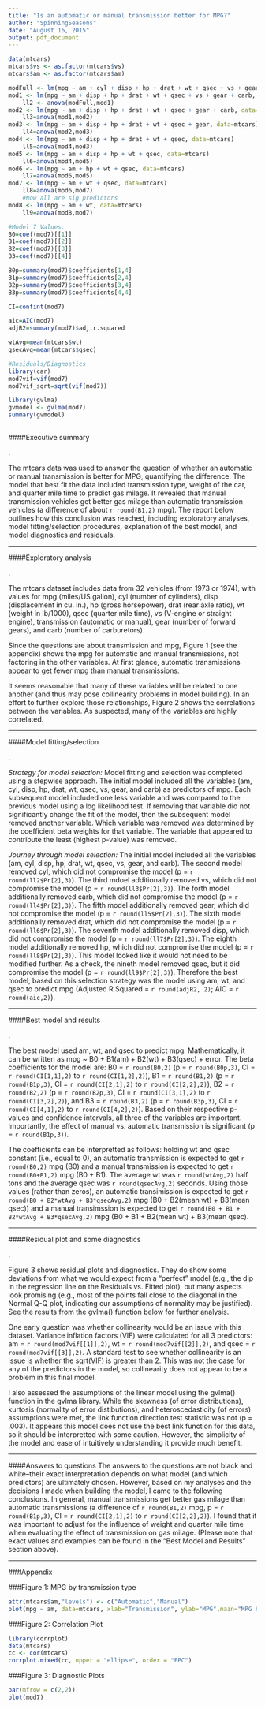 ```yaml
---
title: "Is an automatic or manual transmission better for MPG?"
author: "SpinningSeasons"
date: "August 16, 2015"
output: pdf_document
---
```

```r
data(mtcars)
mtcars$vs <- as.factor(mtcars$vs)
mtcars$am <- as.factor(mtcars$am)

modFull <- lm(mpg ~ am + cyl + disp + hp + drat + wt + qsec + vs + gear + carb, data=mtcars)
mod1 <- lm(mpg ~ am + disp + hp + drat + wt + qsec + vs + gear + carb, data=mtcars)
    ll2 <- anova(modFull,mod1)
mod2 <- lm(mpg ~ am + disp + hp + drat + wt + qsec + gear + carb, data=mtcars)
    ll3=anova(mod1,mod2)
mod3 <- lm(mpg ~ am + disp + hp + drat + wt + qsec + gear, data=mtcars)
    ll4=anova(mod2,mod3)
mod4 <- lm(mpg ~ am + disp + hp + drat + wt + qsec, data=mtcars)
    ll5=anova(mod4,mod3)
mod5 <- lm(mpg ~ am + disp + hp + wt + qsec, data=mtcars)
    ll6=anova(mod4,mod5)
mod6 <- lm(mpg ~ am + hp + wt + qsec, data=mtcars)
    ll7=anova(mod6,mod5)
mod7 <- lm(mpg ~ am + wt + qsec, data=mtcars)
    ll8=anova(mod6,mod7)
    #Now all are sig predictors
mod8 <- lm(mpg ~ am + wt, data=mtcars)
    ll9=anova(mod8,mod7)

#Model 7 Values:
B0=coef(mod7)[[1]]
B1=coef(mod7)[[2]]
B2=coef(mod7)[[3]]
B3=coef(mod7)[[4]]

B0p=summary(mod7)$coefficients[1,4]
B1p=summary(mod7)$coefficients[2,4]
B2p=summary(mod7)$coefficients[3,4]
B3p=summary(mod7)$coefficients[4,4]

CI=confint(mod7)

aic=AIC(mod7)
adjR2=summary(mod7)$adj.r.squared

wtAvg=mean(mtcars$wt)
qsecAvg=mean(mtcars$qsec)

#Residuals/Diagnostics
library(car)
mod7vif=vif(mod7)
mod7vif_sqrt=sqrt(vif(mod7))

library(gvlma)
gvmodel <- gvlma(mod7)
summary(gvmodel)
    


```
####Executive summary

.

The mtcars data was used to answer the question of whether an automatic or manual transmission is better for MPG, quantifying the difference. The model that best fit the data included transmission type, weight of the car, and quarter mile time to predict gas milage. It revealed that manual transmission vehicles get better gas milage than automatic transmission vehicles (a difference of about `r round(B1,2)` mpg). The report below outlines how this conclusion was reached, including exploratory analyses, model fitting/selection procedures, explanation of the best model, and model diagnostics and residuals.

***



####Exploratory analysis    

.

The mtcars dataset includes data from 32 vehicles (from 1973 or 1974), with values for mpg (miles/US gallon), cyl (number of cylinders), disp (displacement in cu. in.), hp (gross horsepower), drat (rear axle ratio), wt (weight in lb/1000), qsec (quarter mile time), vs (V-engine or straight engine), transmission (automatic or manual), gear (number of forward gears), and carb (number of carburetors).  

Since the questions are about transmission and mpg, Figure 1 (see the appendix) shows the mpg for automatic and manual transmissions, not factoring in the other variables. At first glance, automatic transmissions appear to get fewer mpg than manual transmissions.

It seems reasonable that many of these variables will be related to one another (and thus may pose collinearity problems in model building). In an effort to further explore those relationships, Figure 2 shows the correlations between the variables. As suspected, many of the variables are highly correlated.

***

####Model fitting/selection    

.

*Strategy for model selection:*
Model fitting and selection was completed using a stepwise approach. The initial model included all the variables (am, cyl, disp, hp, drat, wt, qsec, vs, gear, and carb) as predictors of mpg. Each subsequent model included one less variable and was compared to the previous model using a log likelihood test. If removing that variable did not significantly change the fit of the model, then the subsequent model removed another variable. Which variable was removed was determined by the coefficient beta weights for that variable. The variable that appeared to contribute the least (highest p-value) was removed. 

*Journey through model selection:*
The initial model included all the variables (am, cyl, disp, hp, drat, wt, qsec, vs, gear, and carb). The second model removed cyl, which did not compromise the model (p = `r round(ll2$Pr[2],3)`). The third mdoel additionally removed vs, which did not compromise the model (p = `r round(ll3$Pr[2],3)`). The forth model additionally removed carb, which did not compromise the model (p = `r round(ll4$Pr[2],3)`). The fifth model additionally removed gear, which did not compromise the model (p = `r round(ll5$Pr[2],3)`). The sixth model additionally removed drat, which did not compromise the model (p = `r round(ll6$Pr[2],3)`). The seventh model additionally removed disp, which did not compromise the model (p = `r round(ll7$Pr[2],3)`). The eighth model additionally removed hp, which did not compromise the model (p = `r round(ll8$Pr[2],3)`). This model looked like it would not need to be modified further. As a check, the nineth model removed qsec, but it did compromise the model (p = `r round(ll9$Pr[2],3)`). Therefore the best model, based on this selection strategy was the model using am, wt, and qsec to predict mpg (Adjusted R Squared = `r round(adjR2, 2)`; AIC = `r round(aic,2)`).

***
####Best model and results

.

The best model used am, wt, and qsec to predict mpg. Mathematically, it can be written as mpg ~ B0 + B1(am) + B2(wt) + B3(qsec) + error. The beta coefficients for the model are: B0 = `r round(B0,2)` (p = `r round(B0p,3)`, CI = `r round(CI[1,1],2)` to `r round(CI[1,2],2)`), B1 = `r round(B1,2)` (p = `r round(B1p,3)`, CI = `r round(CI[2,1],2)` to `r round(CI[2,2],2)`), B2 = `r round(B2,2)` (p = `r round(B2p,3)`, CI = `r round(CI[3,1],2)` to `r round(CI[3,2],2)`), and B3 = `r round(B3,2)` (p = `r round(B3p,3)`, CI = `r round(CI[4,1],2)` to `r round(CI[4,2],2)`). Based on their respective p-values and confidence intervals, all three of the variables are important. Importantly, the effect of manual vs. automatic transmission is significant (p = `r round(B1p,3)`).

The coefficients can be interpretted as follows: holding wt and qsec constant (i.e., equal to 0), an automatic transmission is expected to get `r round(B0,2)` mpg (B0) and a manual transmission is expected to get `r round(B0+B1,2)` mpg (B0 + B1). The average wt was `r round(wtAvg,2)` half tons and the average qsec was `r round(qsecAvg,2)` seconds. Using those values (rather than zeros), an automatic transimission is expected to get `r round(B0 + B2*wtAvg + B3*qsecAvg,2)` mpg (B0 + B2(mean wt) + B3(mean qsec)) and a manual transimssion is expected to get `r round(B0 + B1 + B2*wtAvg + B3*qsecAvg,2)` mpg (B0 + B1 + B2(mean wt) + B3(mean qsec).

***

####Residual plot and some diagnostics

.

Figure 3 shows residual plots and diagnostics. They do show some deviations from what we would expect from a "perfect" model (e.g., the dip in the regression line on the Residuals vs. Fitted plot), but many aspects look promising (e.g., most of the points fall close to the diagonal in the Normal Q-Q plot, indicating our assumptions of normality may be justified). See the results from the gvlma() function below for further analysis.

One early question was whether collinearity would be an issue with this dataset. Variance inflation factors (VIF) were calculated for all 3 predictors: am = `r round(mod7vif[[1]],2)`, wt = `r round(mod7vif[[2]],2)`, and qsec = `r round(mod7vif[[3]],2)`. A standard test to see whether collinearity is an issue is whether the sqrt(VIF) is greater than 2. This was not the case for any of the predictors in the model, so collinearity does not appear to be a problem in this final model.

I also assessed the assumptions of the linear model using the gvlma() function in the gvlma library. While the skewness (of error distributions), kurtosis (normality of error distibutions), and heteroscedasticity (of errors) assumptions were met, the link function direction test statistic was not (p = .003). It appears this model does not use the best link function for this data, so it should be interpretted with some caution. However, the simplicity of the model and ease of intuitively understanding it provide much benefit.

***

####Answers to questions
The answers to the questions are not black and white--their exact interpretation depends on what model (and which predictors) are ultimately chosen. However, based on my analyses and the decisions I made when building the model, I came to the following conclusions. In general, manual transmissions get better gas milage than automatic transmissions (a difference of `r round(B1,2)` mpg, p = `r round(B1p,3)`, CI = `r round(CI[2,1],2)` to `r round(CI[2,2],2)`). I found that it was important to adjust for the influence of weight and quarter mile time when evaluating the effect of transmission on gas milage. (Please note that exact values and examples can be found in the "Best Model and Results" section above).



***



###Appendix

###Figure 1: MPG by transmission type

```r
attr(mtcars$am,"levels") <- c("Automatic","Manual")
plot(mpg ~ am, data=mtcars, xlab="Transmission", ylab="MPG",main="MPG by Transmission Type")

```


###Figure 2: Correlation Plot
```r
library(corrplot)
data(mtcars)
cc <- cor(mtcars)
corrplot.mixed(cc, upper = "ellipse", order = "FPC")
```

    
###Figure 3: Diagnostic Plots
```r
par(mfrow = c(2,2))
plot(mod7)
```

